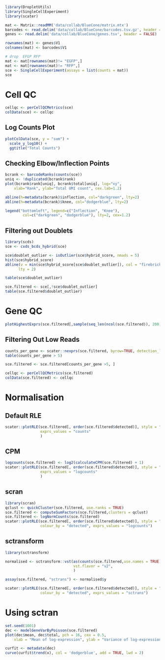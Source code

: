 ```r
library(DropletUtils)
library(SingleCellExperiment)
library(scater)
```

```r
mat <- Matrix::readMM('data/collab/BlueCone/matrix.mtx')
barcodes <- read.delim('data/collab/BlueCone/barcodes.tsv.gz', header = FALSE)
genes <- read.delim('data/collab/BlueCone/genes.tsv', header = FALSE)

rownames(mat) <- genes$V1
colnames(mat) <- barcodes$V1

# drop  EFGP RFP
mat <- mat[rownames(mat)!= "EGFP",]
mat <- mat[rownames(mat)!= "RFP",]
sce <- SingleCellExperiment(assays = list(counts = mat))
sce
```

# Cell QC

```r
cellqc <- perCellQCMetrics(sce)
colData(sce) <- cellqc
```

## Log Counts Plot

```r
plotColData(sce, y = "sum") +
  scale_y_log10() +
  ggtitle("Total Counts")
```

## Checking Elbow/Inflection Points

```r
bcrank <- barcodeRanks(counts(sce))
uniq <- !duplicated(bcrank$rank)
plot(bcrank$rank[uniq], bcrank$total[uniq], log="xy",
    xlab="Rank", ylab="Total UMI count", cex.lab=1.2)

abline(h=metadata(bcrank)$inflection, col="darkgreen", lty=2)
abline(h=metadata(bcrank)$knee, col="dodgerblue", lty=2)

legend("bottomleft", legend=c("Inflection", "Knee"), 
        col=c("darkgreen", "dodgerblue"), lty=2, cex=1.2)
```

## Filtering out Doublets

```r
library(scds)
sce <- cxds_bcds_hybrid(sce)
```

```r
sce$doublet_outlier <- isOutlier(sce$hybrid_score, nmads = 5)
hist(sce$hybrid_score) 
abline(v = min(sce$hybrid_score[sce$doublet_outlier]), col = "firebrick",
      lty = 2)
```

```r
table(sce$doublet_outlier)
```

```r
sce.filtered <- sce[,!sce$doublet_outlier]
table(sce.filtered$doublet_outlier)
```

# Gene QC

```r
plotHighestExprs(sce.filtered[,sample(seq_len(ncol(sce.filtered)), 200)], exprs_values = "counts")
```
## Filtering Out Low Reads

```r
counts_per_gene <- scater::nexprs(sce.filtered, byrow=TRUE, detection_limit = 1)
table(counts_per_gene > 5)
```

```r
sce.filtered <- sce.filtered[counts_per_gene >5, ]
```

```r
cellqc <- perCellQCMetrics(sce.filtered)
colData(sce.filtered) <- cellqc
```

# Normalisation

## Default RLE

```r
scater::plotRLE(sce.filtered[, order(sce.filtered$detected)], style = "minimal", colour_by = "detected",
                exprs_values = "counts"
                )
```
## CPM 

```r
logcounts(sce.filtered) <- log2(calculateCPM(sce.filtered) + 1)
scater::plotRLE(sce.filtered[, order(sce.filtered$detected)], style = "minimal", colour_by = "detected",
                exprs_values = "logcounts"
                )
```

## scran

```r
library(scran)
qclust <- quickCluster(sce.filtered, use.ranks = TRUE)
sce.filtered <- computeSumFactors(sce.filtered,clusters = qclust)
sce.filtered <- logNormCounts(sce.filtered)
scater::plotRLE(sce.filtered[, order(sce.filtered$detected)], style = "minimal", 
                colour_by = "detected", exprs_values = "logcounts")
```
## sctransform

```r
library(sctransform)
```

```r
normalised <- sctransform::vst(as(counts(sce.filtered,use.names = TRUE), "dgCMatrix"),
                               vst.flavor = "v2", 
                               )
```
```r
assay(sce.filtered, "sctrans") <- normalised$y
```

```r
scater::plotRLE(sce.filtered[, order(sce.filtered$detected)], style = "minimal", 
                colour_by = "detected", exprs_values = "sctrans")
```

# Using sctran

```r
set.seed(1001)
dec <- modelGeneVarByPoisson(sce.filtered)
plot(dec$mean, dec$total, pch = 16, cex = 0.5,
    xlab = "Mean of log-expression", ylab = "Variance of log-expression")

curfit <- metadata(dec)
curve(curfit$trend(x), col = 'dodgerblue', add = TRUE, lwd = 2)
```

